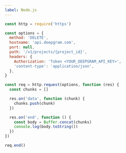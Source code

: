 ---
label: Node.js
---

```js
const http = require('https')

const options = {
  method: 'DELETE',
  hostname: 'api.deepgram.com',
  port: null,
  path: '/v1/projects/{project_id}',
  headers: {
    Authorization: 'Token <YOUR_DEEPGRAM_API_KEY>',
    'content-type': 'application/json',
  },
}

const req = http.request(options, function (res) {
  const chunks = []

  res.on('data', function (chunk) {
    chunks.push(chunk)
  })

  res.on('end', function () {
    const body = Buffer.concat(chunks)
    console.log(body.toString())
  })
})

req.end()
```
